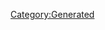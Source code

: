 {{Texts/Music
 |ID=14
 |MusicName=TRY AGAIN
 |OfficialName=TRY AGAIN
 |VocalName=Fire Bomber
 |VocalNameLF=Fire Bomber
 |Description=作品：マクロス7

歌手：Fire Bomber

作詞：K.INOJO、福山恭子
作曲：福山芳樹
 |BuyURL=https://recochoku.jp/song/S20141960/single?ds=34295745
 |StoryDesc=Fire Bomberのボーカル、熱気バサラの歌声には、
サウンドエナジーと呼ばれる力が特に強く宿っていた。

ファイヤーバルキリーを駆り、戦場で歌い続けるバサラ。
戦いを嫌い、異星人とさえ歌によって通じ合えると信じる
男の歌声は、熾烈な争いを終わらせる鍵となるか…？
 |StoryTitle=「山よ！銀河よ！俺の歌を聞けぇっ！！」
 |BannerId=2
 |AnmStoreURL=https://anime.dmkt-sp.jp/animestore/ci_pc?workId=20597
}}
[[Category:Generated]]
